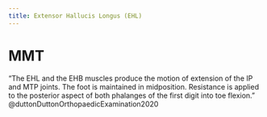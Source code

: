```yaml
---
title: Extensor Hallucis Longus (EHL)
---
```



# MMT

"The EHL and the EHB muscles produce the motion of extension of the IP and MTP joints. The foot is maintained in midposition. Resistance is applied to the posterior aspect of both phalanges of the first digit into toe flexion." @duttonDuttonOrthopaedicExamination2020 